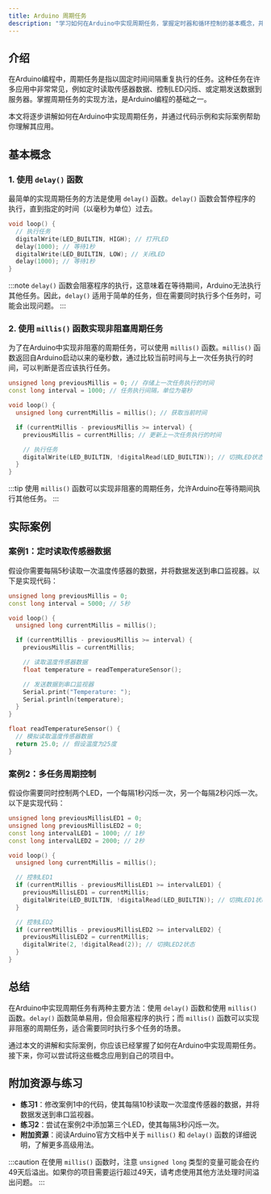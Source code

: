 ```yaml
---
title: Arduino 周期任务
description: "学习如何在Arduino中实现周期任务，掌握定时器和循环控制的基本概念，并通过实际案例理解其应用场景。"
---
```


## 介绍

在Arduino编程中，周期任务是指以固定时间间隔重复执行的任务。这种任务在许多应用中非常常见，例如定时读取传感器数据、控制LED闪烁、或定期发送数据到服务器。掌握周期任务的实现方法，是Arduino编程的基础之一。

本文将逐步讲解如何在Arduino中实现周期任务，并通过代码示例和实际案例帮助你理解其应用。

## 基本概念

### 1. 使用 `delay()` 函数

最简单的实现周期任务的方法是使用 `delay()` 函数。`delay()` 函数会暂停程序的执行，直到指定的时间（以毫秒为单位）过去。

```cpp
void loop() {
  // 执行任务
  digitalWrite(LED_BUILTIN, HIGH); // 打开LED
  delay(1000); // 等待1秒
  digitalWrite(LED_BUILTIN, LOW); // 关闭LED
  delay(1000); // 等待1秒
}
```

:::note
`delay()` 函数会阻塞程序的执行，这意味着在等待期间，Arduino无法执行其他任务。因此，`delay()` 适用于简单的任务，但在需要同时执行多个任务时，可能会出现问题。
:::

### 2. 使用 `millis()` 函数实现非阻塞周期任务

为了在Arduino中实现非阻塞的周期任务，可以使用 `millis()` 函数。`millis()` 函数返回自Arduino启动以来的毫秒数，通过比较当前时间与上一次任务执行的时间，可以判断是否应该执行任务。

```cpp
unsigned long previousMillis = 0; // 存储上一次任务执行的时间
const long interval = 1000; // 任务执行间隔，单位为毫秒

void loop() {
  unsigned long currentMillis = millis(); // 获取当前时间

  if (currentMillis - previousMillis >= interval) {
    previousMillis = currentMillis; // 更新上一次任务执行的时间

    // 执行任务
    digitalWrite(LED_BUILTIN, !digitalRead(LED_BUILTIN)); // 切换LED状态
  }
}
```

:::tip
使用 `millis()` 函数可以实现非阻塞的周期任务，允许Arduino在等待期间执行其他任务。
:::

## 实际案例

### 案例1：定时读取传感器数据

假设你需要每隔5秒读取一次温度传感器的数据，并将数据发送到串口监视器。以下是实现代码：

```cpp
unsigned long previousMillis = 0;
const long interval = 5000; // 5秒

void loop() {
  unsigned long currentMillis = millis();

  if (currentMillis - previousMillis >= interval) {
    previousMillis = currentMillis;

    // 读取温度传感器数据
    float temperature = readTemperatureSensor();

    // 发送数据到串口监视器
    Serial.print("Temperature: ");
    Serial.println(temperature);
  }
}

float readTemperatureSensor() {
  // 模拟读取温度传感器数据
  return 25.0; // 假设温度为25度
}
```

### 案例2：多任务周期控制

假设你需要同时控制两个LED，一个每隔1秒闪烁一次，另一个每隔2秒闪烁一次。以下是实现代码：

```cpp
unsigned long previousMillisLED1 = 0;
unsigned long previousMillisLED2 = 0;
const long intervalLED1 = 1000; // 1秒
const long intervalLED2 = 2000; // 2秒

void loop() {
  unsigned long currentMillis = millis();

  // 控制LED1
  if (currentMillis - previousMillisLED1 >= intervalLED1) {
    previousMillisLED1 = currentMillis;
    digitalWrite(LED_BUILTIN, !digitalRead(LED_BUILTIN)); // 切换LED1状态
  }

  // 控制LED2
  if (currentMillis - previousMillisLED2 >= intervalLED2) {
    previousMillisLED2 = currentMillis;
    digitalWrite(2, !digitalRead(2)); // 切换LED2状态
  }
}
```

## 总结

在Arduino中实现周期任务有两种主要方法：使用 `delay()` 函数和使用 `millis()` 函数。`delay()` 函数简单易用，但会阻塞程序的执行；而 `millis()` 函数可以实现非阻塞的周期任务，适合需要同时执行多个任务的场景。

通过本文的讲解和实际案例，你应该已经掌握了如何在Arduino中实现周期任务。接下来，你可以尝试将这些概念应用到自己的项目中。

## 附加资源与练习

- **练习1**：修改案例1中的代码，使其每隔10秒读取一次湿度传感器的数据，并将数据发送到串口监视器。
- **练习2**：尝试在案例2中添加第三个LED，使其每隔3秒闪烁一次。
- **附加资源**：阅读Arduino官方文档中关于 `millis()` 和 `delay()` 函数的详细说明，了解更多高级用法。

:::caution
在使用 `millis()` 函数时，注意 `unsigned long` 类型的变量可能会在约49天后溢出。如果你的项目需要运行超过49天，请考虑使用其他方法处理时间溢出问题。
:::